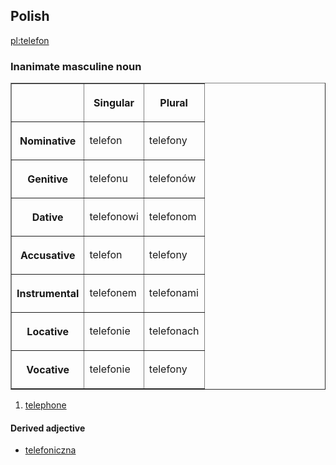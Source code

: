 ==Polish==
[[pl:telefon]]
===Inanimate masculine noun===
<table border=1>
<tr><th><th>Singular<th>Plural</tr>
<tr><th>Nominative<td>telefon<td>telefony</tr>
<tr><th>Genitive<td>telefonu<td>telefonów</tr>
<tr><th>Dative<td>telefonowi<td>telefonom</tr>
<tr><th>Accusative<td>telefon<td>telefony</tr>
<tr><th>Instrumental<td>telefonem<td>telefonami</tr>
<tr><th>Locative<td>telefonie<td>telefonach</tr>
<tr><th>Vocative<td>telefonie<td>telefony</tr>
</table>

#[[telephone]]

====Derived adjective====
*[[telefoniczna]]
